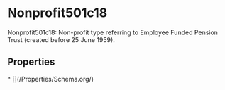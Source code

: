   
# Nonprofit501c18

Nonprofit501c18: Non-profit type referring to Employee Funded Pension Trust (created before 25 June 1959).

## Properties

<Grid>
* [](/Properties/Schema.org/)
</Grid>

